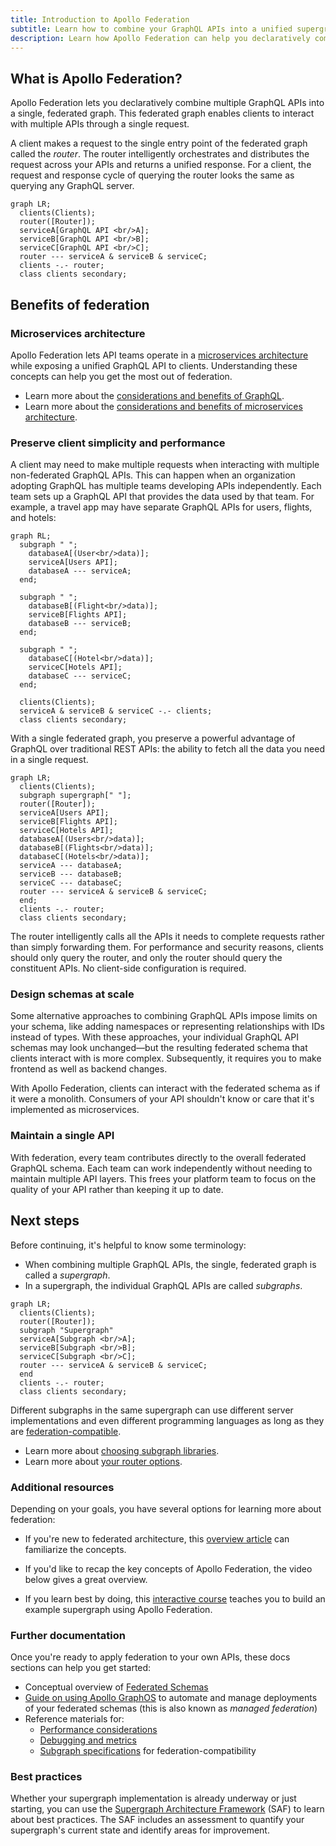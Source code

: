 ```yaml
---
title: Introduction to Apollo Federation
subtitle: Learn how to combine your GraphQL APIs into a unified supergraph
description: Learn how Apollo Federation can help you declaratively combine your services into a unified, federated GraphQL API using a microservices architecture.
---
```


## What is Apollo Federation?

Apollo Federation lets you declaratively combine multiple GraphQL APIs into a single, federated graph. This federated graph enables clients to interact with multiple APIs through a single request.

A client makes a request to the single entry point of the federated graph called the _router_. The router intelligently orchestrates and distributes the request across your APIs and returns a unified response. For a client, the request and response cycle of querying the router looks the same as querying any GraphQL server.

```mermaid
graph LR;
  clients(Clients);
  router([Router]);
  serviceA[GraphQL API <br/>A];
  serviceB[GraphQL API <br/>B];
  serviceC[GraphQL API <br/>C];
  router --- serviceA & serviceB & serviceC;
  clients -.- router;
  class clients secondary;
```

## Benefits of federation

### Microservices architecture

Apollo Federation lets API teams operate in a [microservices architecture](https://www.atlassian.com/microservices/microservices-architecture/microservices-vs-monolith) while exposing a unified GraphQL API to clients. Understanding these concepts can help you get the most out of federation.

<Tip>

- Learn more about the [considerations and benefits of GraphQL](https://www.apollographql.com/docs/intro/benefits).
- Learn more about the [considerations and benefits of microservices architecture](https://aws.amazon.com/compare/the-difference-between-monolithic-and-microservices-architecture/).

</Tip>

### Preserve client simplicity and performance

A client may need to make multiple requests when interacting with multiple non-federated GraphQL APIs. This can happen when an organization adopting GraphQL  has multiple teams developing APIs independently. Each team sets up a GraphQL API that provides the data used by that team. For example, a travel app may have separate GraphQL APIs for users, flights, and hotels:

```mermaid
graph RL;
  subgraph " ";
    databaseA[(User<br/>data)];
    serviceA[Users API];
    databaseA --- serviceA;
  end;

  subgraph " ";
    databaseB[(Flight<br/>data)];
    serviceB[Flights API];
    databaseB --- serviceB;
  end;

  subgraph " ";
    databaseC[(Hotel<br/>data)];
    serviceC[Hotels API];
    databaseC --- serviceC;
  end;

  clients(Clients);
  serviceA & serviceB & serviceC -.- clients;
  class clients secondary;
```

With a single federated graph, you preserve a powerful advantage of GraphQL over traditional REST APIs: the ability to fetch all the data you need in a single request.

```mermaid
graph LR;
  clients(Clients);
  subgraph supergraph[" "];
  router([Router]);
  serviceA[Users API];
  serviceB[Flights API];
  serviceC[Hotels API];
  databaseA[(Users<br/>data)];
  databaseB[(Flights<br/>data)];
  databaseC[(Hotels<br/>data)];
  serviceA --- databaseA;
  serviceB --- databaseB;
  serviceC --- databaseC;
  router --- serviceA & serviceB & serviceC;
  end;
  clients -.- router;
  class clients secondary;
```

The router intelligently calls all the APIs it needs to complete requests rather than simply forwarding them.
For performance and security reasons, clients should only query the router, and only the router should query the constituent APIs.
No client-side configuration is required.

### Design schemas at scale

Some alternative approaches to combining GraphQL APIs impose limits on your schema, like adding namespaces or representing relationships with IDs instead of types. With these approaches, your individual GraphQL API schemas may look unchanged—but the resulting federated schema that clients interact with is more complex. Subsequently, it requires you to make frontend as well as backend changes.

With Apollo Federation, clients can interact with the federated schema as if it were a monolith. Consumers of your API shouldn't know or care that it's implemented as microservices.

### Maintain a single API

With federation, every team contributes directly to the overall federated GraphQL schema. Each team can work independently without needing to maintain multiple API layers. This frees your platform team to focus on the quality of your API rather than keeping it up to date.


## Next steps

Before continuing, it's helpful to know some terminology:

- When combining multiple GraphQL APIs, the single, federated graph is called a _supergraph_.
- In a supergraph, the individual GraphQL APIs are called _subgraphs_.

```mermaid
graph LR;
  clients(Clients);
  router([Router]);
  subgraph "Supergraph"
  serviceA[Subgraph <br/>A];
  serviceB[Subgraph <br/>B];
  serviceC[Subgraph <br/>C];
  router --- serviceA & serviceB & serviceC;
  end
  clients -.- router;
  class clients secondary;
```

Different subgraphs in the same supergraph can use different server implementations and even different programming languages as long as they are [federation-compatible](./building-supergraphs/supported-subgraphs/).

<Tip>

- Learn more about [choosing subgraph libraries](./building-supergraphs/subgraphs-overview#choosing-a-subgraph-library).
- Learn more about [your router options](./building-supergraphs/router).

</Tip>

### Additional resources

Depending on your goals, you have several options for learning more about federation: 
- If you're new to federated architecture, this [overview article](https://graphql.com/learn/federated-architecture/) can familiarize the concepts.
- If you'd like to recap the key concepts of Apollo Federation, the video below gives a great overview.

    <ExpansionPanel title="Watch the video overview">

    <YouTube youTubeId="wRExDdgs6JU" />

    </ExpansionPanel>

- If you learn best by doing, this [interactive course](https://www.apollographql.com/tutorials/voyage-part1) teaches you to build an example supergraph using Apollo Federation.

### Further documentation

Once you're ready to apply federation to your own APIs, these docs sections can help you get started:

- Conceptual overview of [Federated Schemas](./federated-types/overview)
- [Guide on using Apollo GraphOS](./managed-federation/overview) to automate and manage deployments of your federated schemas (this is also known as _managed federation_)
- Reference materials for:
  - [Performance considerations](./performance/caching)
  - [Debugging and metrics](./errors)
  - [Subgraph specifications](./building-supergraphs/router) for federation-compatibility

### Best practices

Whether your supergraph implementation is already underway or just starting, you can use the [Supergraph Architecture Framework](/graphos/enterprise/supergraph-architecture-framework/) (SAF) to learn about best practices. The SAF includes an assessment to quantify your supergraph's current state and identify areas for improvement.

